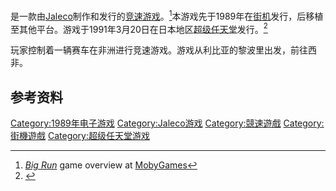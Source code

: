 {{NoteTA
| G1=Games
}}

{{vgname|野外大赛车|ja=ビッグラン|en=Big Run}}是一款由[[Jaleco|Jaleco]]制作和发行的[[竞速游戏|竞速游戏]]。<ref name="mobygames">[http://www.mobygames.com/game/snes/jaleco-rally-big-run-the-supreme-4wd-challenge ''Big Run''] {{Wayback|url=http://www.mobygames.com/game/snes/jaleco-rally-big-run-the-supreme-4wd-challenge |date=20190411015010 }} game overview at [[MobyGames|MobyGames]]</ref>本游戏先于1989年在[[街机|街机]]发行，后移植至其他平台。游戏于1991年3月20日在日本地区[[超级任天堂|超级任天堂]]发行。<ref name="gamefaqs">{{cite web| url = http://www.gamefaqs.com/snes/588218-jaleco-rally-big-run-the-supreme-4wd-challenge/data| title = Release information| publisher = [[GameFAQs|GameFAQs]]| date = | accessdate = 2015-10-23| archive-date = 2012-10-28| archive-url = https://web.archive.org/web/20121028204856/http://www.gamefaqs.com/snes/588218-jaleco-rally-big-run-the-supreme-4wd-challenge/data| dead-url = no}}</ref>

玩家控制着一辆赛车在非洲进行竞速游戏。游戏从利比亚的黎波里出发，前往西非。

== 参考资料 ==
{{Reflist}}

{{DEFAULTSORT:Big Run}}
[[Category:1989年电子游戏|Category:1989年电子游戏]]
[[Category:Jaleco游戏|Category:Jaleco游戏]]
[[Category:競速遊戲|Category:競速遊戲]]
[[Category:街機遊戲|Category:街機遊戲]]
[[Category:超级任天堂游戏|Category:超级任天堂游戏]]

{{racing-videogame-stub}}